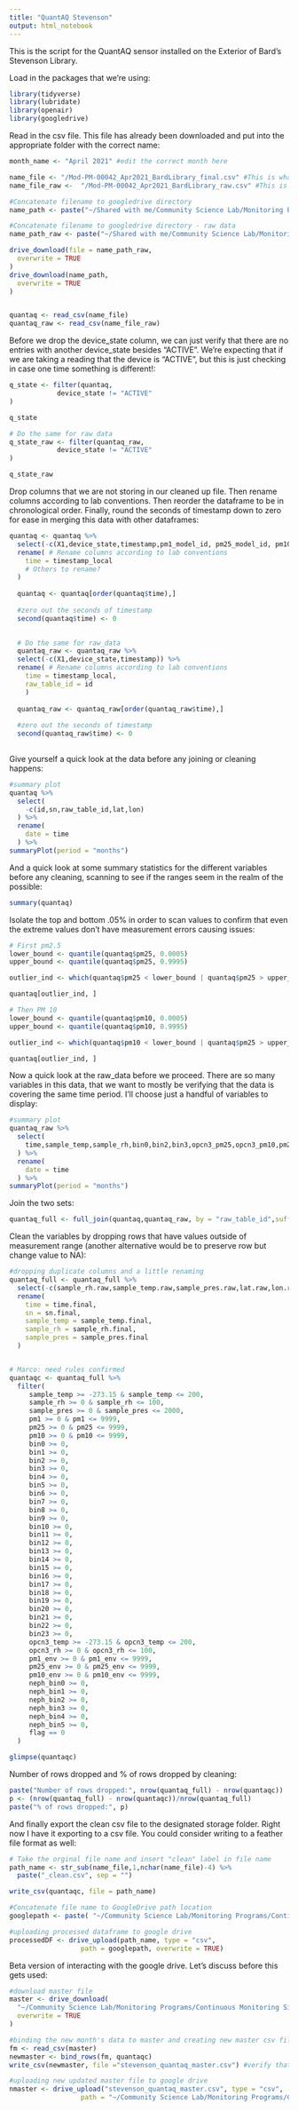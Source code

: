 ```yaml
---
title: "QuantAQ Stevenson"
output: html_notebook
---
```


This is the script for the QuantAQ sensor installed on the
Exterior of Bard's Stevenson Library. 

Load in the packages that we're using:
```r
library(tidyverse)
library(lubridate)
library(openair)
library(googledrive)
```

Read in the csv file. This file has already been downloaded and put into the appropriate folder with the correct name:
```r
month_name <- "April 2021" #edit the correct month here

name_file <- "/Mod-PM-00042_Apr2021_BardLibrary_final.csv" #This is what you should edit each month to change the name of the file
name_file_raw <-  "/Mod-PM-00042_Apr2021_BardLibrary_raw.csv" #This is what you should edit to change the name of the raw data file

#Concatenate filename to googledrive directory
name_path <- paste("~/Shared with me/Community Science Lab/Monitoring Programs/Continuous Monitoring Sites/Bard Library/QAQ MOD-PM/Raw Data/Final/", month_name, name_file, sep = "")

#Concatenate filename to googledrive directory - raw data
name_path_raw <- paste("~/Shared with me/Community Science Lab/Monitoring Programs/Continuous Monitoring Sites/Bard Library/QAQ MOD-PM/Raw Data/Raw/", month_name, name_file_raw, sep = "")

drive_download(file = name_path_raw,
  overwrite = TRUE
)
drive_download(name_path,
  overwrite = TRUE
)


quantaq <- read_csv(name_file) 
quantaq_raw <- read_csv(name_file_raw)
```


Before we drop the device_state column, we can just verify that there are no entries with another device_state besides "ACTIVE". We're expecting that if we are taking a reading that the device is "ACTIVE", but this is just checking in case one time something is different!:
```r
q_state <- filter(quantaq,
            device_state != "ACTIVE"
)

q_state

# Do the same for raw data
q_state_raw <- filter(quantaq_raw,
            device_state != "ACTIVE"
)

q_state_raw

```

Drop columns that we are not storing in our cleaned up file. Then rename columns according to lab conventions. Then reorder the dataframe to be in chronological order. Finally, round the seconds of timestamp down to zero for ease in merging this data with other dataframes:
```r
quantaq <- quantaq %>% 
  select(-c(X1,device_state,timestamp,pm1_model_id, pm25_model_id, pm10_model_id)) %>% 
  rename( # Rename columns according to lab conventions
    time = timestamp_local 
    # Others to rename? 
  )
  
  quantaq <- quantaq[order(quantaq$time),]
  
  #zero out the seconds of timestamp
  second(quantaq$time) <- 0

  
  # Do the same for raw_data
  quantaq_raw <- quantaq_raw %>% 
  select(-c(X1,device_state,timestamp)) %>% 
  rename( # Rename columns according to lab conventions
    time = timestamp_local,
    raw_table_id = id
    )
  
  quantaq_raw <- quantaq_raw[order(quantaq_raw$time),]
  
  #zero out the seconds of timestamp
  second(quantaq_raw$time) <- 0
  
```

Give yourself a quick look at the data before any joining or cleaning happens:
```r
#summary plot
quantaq %>%
  select(
    -c(id,sn,raw_table_id,lat,lon)
  ) %>%
  rename(
    date = time
  ) %>%
summaryPlot(period = "months")
```
And a quick look at some summary statistics for the different variables before any cleaning, scanning to see if the ranges seem in the realm of the possible:
```r
summary(quantaq)
```

Isolate the top and bottom .05% in order to scan values to confirm that even the extreme values don't have measurement errors causing issues:
```r
# First pm2.5
lower_bound <- quantile(quantaq$pm25, 0.0005)
upper_bound <- quantile(quantaq$pm25, 0.9995)

outlier_ind <- which(quantaq$pm25 < lower_bound | quantaq$pm25 > upper_bound)

quantaq[outlier_ind, ]
```
```r
# Then PM 10
lower_bound <- quantile(quantaq$pm10, 0.0005)
upper_bound <- quantile(quantaq$pm10, 0.9995)

outlier_ind <- which(quantaq$pm10 < lower_bound | quantaq$pm25 > upper_bound)

quantaq[outlier_ind, ]
```
Now a quick look at the raw_data before we proceed. There are so many variables in this data, that we want to mostly be verifying that the data is covering the same time period. I'll choose just a handful of variables to display:

```r
#summary plot
quantaq_raw %>%
  select(
    time,sample_temp,sample_rh,bin0,bin2,bin3,opcn3_pm25,opcn3_pm10,pm25_env,opcn3_pm10
  ) %>%
  rename(
    date = time
  ) %>%
summaryPlot(period = "months")
```
Join the two sets:

```r
quantaq_full <- full_join(quantaq,quantaq_raw, by = "raw_table_id",suffix = c(".final", ".raw"))
```



Clean the variables by dropping rows that have values outside of measurement range (another alternative would be to preserve row but change value to NA):

```r
#dropping duplicate columns and a little renaming
quantaq_full <- quantaq_full %>% 
  select(-c(sample_rh.raw,sample_temp.raw,sample_pres.raw,lat.raw,lon.raw, sn.raw)) %>%
  rename(
    time = time.final,
    sn = sn.final,
    sample_temp = sample_temp.final,
    sample_rh = sample_rh.final,
    sample_pres = sample_pres.final
  )


# Marco: need rules confirmed
quantaqc <- quantaq_full %>% 
  filter(
     sample_temp >= -273.15 & sample_temp <= 200,
     sample_rh >= 0 & sample_rh <= 100,
     sample_pres >= 0 & sample_pres <= 2000,
     pm1 >= 0 & pm1 <= 9999,
     pm25 >= 0 & pm25 <= 9999,
     pm10 >= 0 & pm10 <= 9999,
     bin0 >= 0,
     bin1 >= 0,
     bin2 >= 0,
     bin3 >= 0,
     bin4 >= 0,
     bin5 >= 0,
     bin6 >= 0,
     bin7 >= 0,
     bin8 >= 0,
     bin9 >= 0,
     bin10 >= 0,
     bin11 >= 0,
     bin12 >= 0,
     bin13 >= 0,
     bin14 >= 0,
     bin15 >= 0,
     bin16 >= 0,
     bin17 >= 0,
     bin18 >= 0,
     bin19 >= 0,
     bin20 >= 0,
     bin21 >= 0,
     bin22 >= 0,
     bin23 >= 0,
     opcn3_temp >= -273.15 & opcn3_temp <= 200,
     opcn3_rh >= 0 & opcn3_rh <= 100,
     pm1_env >= 0 & pm1_env <= 9999,
     pm25_env >= 0 & pm25_env <= 9999,
     pm10_env >= 0 & pm10_env <= 9999,
     neph_bin0 >= 0,
     neph_bin1 >= 0,
     neph_bin2 >= 0,
     neph_bin3 >= 0,
     neph_bin4 >= 0,
     neph_bin5 >= 0,
     flag == 0
  )

```

```r
glimpse(quantaqc)
```

Number of rows dropped and % of rows dropped by cleaning:
```r
paste("Number of rows dropped:", nrow(quantaq_full) - nrow(quantaqc))
p <- (nrow(quantaq_full) - nrow(quantaqc))/nrow(quantaq_full)
paste("% of rows dropped:", p)
```



And finally export the clean csv file to the designated storage folder. Right now I have it exporting to a csv file. You could consider writing to a feather file format as well:


```r
# Take the orginal file name and insert "clean" label in file name
path_name <- str_sub(name_file,1,nchar(name_file)-4) %>%
  paste("_clean.csv", sep = "")

write_csv(quantaqc, file = path_name)

#Concatenate file name to GoogleDrive path location
googlepath <- paste( "~/Community Science Lab/Monitoring Programs/Continuous Monitoring Sites/Bard Library/QAQ MOD-PM/Processed Data", path_name, sep = "")

#uploading processed dataframe to google drive
processedDF <- drive_upload(path_name, type = "csv", 
                  path = googlepath, overwrite = TRUE)
```


Beta version of interacting with the google drive. Let's discuss before this gets used:

```r
#download master file
master <- drive_download(
  "~/Community Science Lab/Monitoring Programs/Continuous Monitoring Sites/Bard Library/QAQ MOD-PM/Master/stevenson_quantaq_master.csv",
  overwrite = TRUE
)

#binding the new month's data to master and creating new master csv file
fm <- read_csv(master)
newmaster <- bind_rows(fm, quantaqc)
write_csv(newmaster, file ="stevenson_quantaq_master.csv") #verify that it overwrites

#uploading new updated master file to google drive
nmaster <- drive_upload("stevenson_quantaq_master.csv", type = "csv", 
                  path = "~/Community Science Lab/Monitoring Programs/Continuous Monitoring Sites/Bard Library/QAQ MOD-PM/Master/stevenson_quantaq_master.csv", overwrite = TRUE)


```

